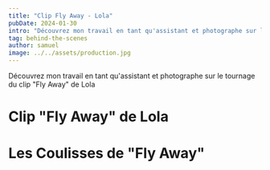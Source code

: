 ```yaml
---
title: "Clip Fly Away - Lola"
pubDate: 2024-01-30
intro: "Découvrez mon travail en tant qu'assistant et photographe sur le tournage du clip Fly Away de Lola"
tag: behind-the-scenes
author: samuel
image: ../../assets/production.jpg
---
```



Découvrez mon travail en tant qu'assistant et photographe sur le tournage du clip "Fly Away" de Lola

# Clip "Fly Away" de Lola
<YouTube id="https://www.youtube.com/embed/I97Ghw2hvMw?si=29BkUd9moBNqb0hU"></YouTube>

# Les Coulisses de "Fly Away"

<ImageGallery folder="lola-clip" />